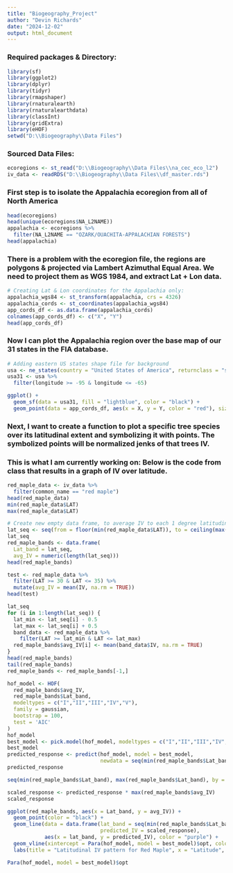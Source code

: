 ```yaml
---
title: "Biogeography_Project"
author: "Devin Richards"
date: "2024-12-02"
output: html_document
---
```

### Required packages & Directory:
```r
library(sf)
library(ggplot2)
library(dplyr)
library(tidyr)
library(rmapshaper)
library(rnaturalearth)
library(rnaturalearthdata)
library(classInt)
library(gridExtra)
library(eHOF)
setwd("D:\\Biogeography\\Data Files")
```
### Sourced Data Files:
```r
ecoregions <- st_read("D:\\Biogeography\\Data Files\\na_cec_eco_l2")
iv_data <- readRDS("D:\\Biogeography\\Data Files\\df_master.rds")
```
### First step is to isolate the Appalachia ecoregion from all of North America
```r
head(ecoregions)
head(unique(ecoregions$NA_L2NAME))
appalachia <- ecoregions %>%
  filter(NA_L2NAME == "OZARK/OUACHITA-APPALACHIAN FORESTS")
head(appalachia)
```
### There is a problem with the ecoregion file, the regions are polygons & projected via Lambert Azimuthal Equal Area. We need to project them as WGS 1984, and extract Lat + Lon data.
```r
# Creating Lat & Lon coordinates for the Appalachia only:
appalachia_wgs84 <- st_transform(appalachia, crs = 4326)
appalachia_cords <- st_coordinates(appalachia_wgs84)
app_cords_df <- as.data.frame(appalachia_cords)
colnames(app_cords_df) <- c("X", "Y")
head(app_cords_df)
```
### Now I can plot the Appalachia region over the base map of our 31 states in the FIA database.
```r
# Adding eastern US states shape file for background
usa <- ne_states(country = "United States of America", returnclass = "sf")
usa31 <- usa %>%
  filter(longitude >= -95 & longitude <= -65)

ggplot() +
  geom_sf(data = usa31, fill = "lightblue", color = "black") +
  geom_point(data = app_cords_df, aes(x = X, y = Y, color = "red"), size = 0.5)
```
### Next, I want to create a function to plot a specific tree species over its latitudinal extent and symbolizing it with points. The symbolized points will be normalized jenks of that trees IV.
### This is what I am currently working on: Below is the code from class that results in a graph of IV over latitude.
```r
red_maple_data <- iv_data %>%
  filter(common_name == "red maple")
head(red_maple_data)
min(red_maple_data$LAT)
max(red_maple_data$LAT)

# Create new empty data frame, to average IV to each 1 degree latitudinal band
lat_seq <- seq(from = floor(min(red_maple_data$LAT)), to = ceiling(max(red_maple_data$LAT)), by = 0.5)
lat_seq
red_maple_bands <- data.frame(
  Lat_band = lat_seq,
  avg_IV = numeric(length(lat_seq)))
head(red_maple_bands)

test <- red_maple_data %>%
  filter(LAT >= 30 & LAT <= 35) %>%
  mutate(avg_IV = mean(IV, na.rm = TRUE))
head(test)

lat_seq
for (i in 1:length(lat_seq)) {
  lat_min <- lat_seq[i] - 0.5
  lat_max <- lat_seq[i] + 0.5
  band_data <- red_maple_data %>%
    filter(LAT >= lat_min & LAT <= lat_max)
  red_maple_bands$avg_IV[i] <- mean(band_data$IV, na.rm = TRUE)
}
head(red_maple_bands)
tail(red_maple_bands)
red_maple_bands <- red_maple_bands[-1,]

hof_model <- HOF(
  red_maple_bands$avg_IV,
  red_maple_bands$Lat_band,
  modeltypes = c("I","II","III","IV","V"),
  family = gaussian,
  bootstrap = 100,
  test = 'AIC'
)
hof_model
best_model <- pick.model(hof_model, modeltypes = c("I","II","III","IV","V"), test = 'AIC')
best_model
predicted_response <- predict(hof_model, model = best_model,
                              newdata = seq(min(red_maple_bands$Lat_band), max(red_maple_bands$Lat_band), by = 0.1))
predicted_response

seq(min(red_maple_bands$Lat_band), max(red_maple_bands$Lat_band), by = 0.1)

scaled_response <- predicted_response * max(red_maple_bands$avg_IV)
scaled_response
```
```r
ggplot(red_maple_bands, aes(x = Lat_band, y = avg_IV)) +
  geom_point(color = "black") +
  geom_line(data = data.frame(lat_band = seq(min(red_maple_bands$Lat_band), max(red_maple_bands$Lat_band), by = 0.1),
                              predicted_IV = scaled_response),
            aes(x = lat_band, y = predicted_IV), color = "purple") +
  geom_vline(xintercept = Para(hof_model, model = best_model)$opt, color = 'red', linetype = "dashed") +
  labs(title = "Latitudinal IV pattern for Red Maple", x = "Latitude", y = "IV (Importance Value)")

Para(hof_model, model = best_model)$opt
```